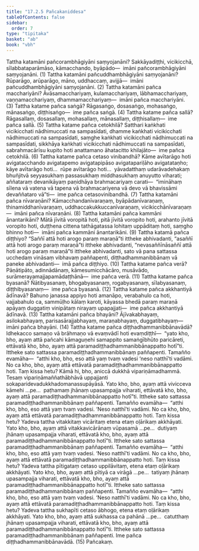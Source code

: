 ```yaml
---
title: "17.2.5 Pañcakaniddesa"
tableOfContents: false
sidebar:
  order: 7
type: "tipitaka"
basket: "ab"
book: "vbh"
---
```



<DynamicBreadcrumb />

<Division number="940" book="vbh">

<Paragraph number="2842" book="vbh">
Tattha katamāni pañcorambhāgiyāni saṃyojanāni? Sakkāyadiṭṭhi, vicikicchā, sīlabbataparāmāso, kāmacchando, byāpādo—  imāni pañcorambhāgiyāni saṃyojanāni. (1)
</Paragraph>

<Paragraph number="2843" book="vbh">
Tattha katamāni pañcuddhambhāgiyāni saṃyojanāni? Rūparāgo, arūparāgo, māno, uddhaccaṃ, avijjā—  imāni pañcuddhambhāgiyāni saṃyojanāni. (2)
</Paragraph>

<Paragraph number="2844" book="vbh">
Tattha katamāni pañca macchariyāni? Āvāsamacchariyaṃ, kulamacchariyaṃ, lābhamacchariyaṃ, vaṇṇamacchariyaṃ, dhammamacchariyaṃ—  imāni pañca macchariyāni. (3)
</Paragraph>

<Paragraph number="2845" book="vbh">
Tattha katame pañca saṅgā? Rāgasaṅgo, dosasaṅgo, mohasaṅgo, mānasaṅgo, diṭṭhisaṅgo—  ime pañca saṅgā. (4)
</Paragraph>

<Paragraph number="2846" book="vbh">
Tattha katame pañca sallā? Rāgasallaṃ, dosasallaṃ, mohasallaṃ, mānasallaṃ, diṭṭhisallaṃ—  ime pañca sallā. (5)
</Paragraph>

</Division>
<Division number="941" book="vbh">

<Paragraph number="2847" book="vbh">
Tattha katame pañca cetokhilā? Satthari kaṅkhati vicikicchati nādhimuccati na sampasīdati, dhamme kaṅkhati vicikicchati nādhimuccati na sampasīdati, saṃghe kaṅkhati vicikicchati nādhimuccati na sampasīdati, sikkhāya kaṅkhati vicikicchati nādhimuccati na sampasīdati, sabrahmacārīsu kupito hoti anattamano āhatacitto khilajāto—  ime pañca cetokhilā. (6)
</Paragraph>

<Paragraph number="2848" book="vbh">
Tattha katame pañca cetaso vinibandhā? Kāme avītarāgo hoti avigatacchando avigatapemo avigatapipāso avigatapariḷāho avigatataṇho; kāye avītarāgo hoti…  rūpe avītarāgo hoti…  yāvadatthaṃ udarāvadehakaṃ bhuñjitvā seyyasukhaṃ passasukhaṃ middhasukhaṃ anuyutto viharati; aññataraṃ devanikāyaṃ paṇidhāya brahmacariyaṃ carati—  “imināhaṃ sīlena vā vatena vā tapena vā brahmacariyena vā devo vā bhavissāmi devaññataro vā”ti—  ime pañca cetasovinibandhā. (7)
</Paragraph>

<Paragraph number="2849" book="vbh">
Tattha katamāni pañca nīvaraṇāni? Kāmacchandanīvaraṇaṃ, byāpādanīvaraṇaṃ, thinamiddhanīvaraṇaṃ, uddhaccakukkuccanīvaraṇaṃ, vicikicchānīvaraṇaṃ—  imāni pañca nīvaraṇāni. (8)
</Paragraph>

<Paragraph number="2850" book="vbh">
Tattha katamāni pañca kammāni ānantarikāni? Mātā jīvitā voropitā hoti, pitā jīvitā voropito hoti, arahanto jīvitā voropito hoti, duṭṭhena cittena tathāgatassa lohitaṃ uppāditaṃ hoti, saṃgho bhinno hoti—  imāni pañca kammāni ānantarikāni. (9)
</Paragraph>

<Paragraph number="2851" book="vbh">
Tattha katamā pañca diṭṭhiyo? “Saññī attā hoti arogo paraṃ maraṇā”ti ittheke abhivadanti, “asaññī attā hoti arogo paraṃ maraṇā”ti ittheke abhivadanti, “nevasaññīnāsaññī attā hoti arogo paraṃ maraṇā”ti ittheke abhivadanti, sato vā pana sattassa ucchedaṃ vināsaṃ vibhavaṃ paññapenti, diṭṭhadhammanibbānaṃ vā paneke abhivadanti—  imā pañca diṭṭhiyo. (10)
</Paragraph>

</Division>
<Division number="942" book="vbh">

<Paragraph number="2852" book="vbh">
Tattha katame pañca verā? Pāṇātipāto, adinnādānaṃ, kāmesumicchācāro, musāvādo, surāmerayamajjapamādaṭṭhānā—  ime pañca verā. (11)
</Paragraph>

<Paragraph number="2853" book="vbh">
Tattha katame pañca byasanā? Ñātibyasanaṃ, bhogabyasanaṃ, rogabyasanaṃ, sīlabyasanaṃ, diṭṭhibyasanaṃ—  ime pañca byasanā. (12)
</Paragraph>

<Paragraph number="2854" book="vbh">
Tattha katame pañca akkhantiyā ādīnavā? Bahuno janassa appiyo hoti amanāpo, verabahulo ca hoti, vajjabahulo ca, sammūḷho kālaṃ karoti, kāyassa bhedā paraṃ maraṇā apāyaṃ duggatiṃ vinipātaṃ nirayaṃ upapajjati—  ime pañca akkhantiyā ādīnavā. (13)
</Paragraph>

<Paragraph number="2855" book="vbh">
Tattha katamāni pañca bhayāni? Ājīvakabhayaṃ, asilokabhayaṃ, parisasārajjabhayaṃ, maraṇabhayaṃ, duggatibhayaṃ—  imāni pañca bhayāni. (14)
</Paragraph>

</Division>
<Division number="943" book="vbh">

<Paragraph number="2856" book="vbh">
Tattha katame pañca diṭṭhadhammanibbānavādā? Idhekacco samaṇo vā brāhmaṇo vā evaṃvādī hoti evaṃdiṭṭhī—  “yato kho, bho, ayaṃ attā pañcahi kāmaguṇehi samappito samaṅgībhūto paricāreti, ettāvatā kho, bho, ayaṃ attā paramadiṭṭhadhammanibbānappatto hotī”ti. Ittheke sato sattassa paramadiṭṭhadhammanibbānaṃ paññapenti.
</Paragraph>

<Paragraph number="2857" book="vbh">
Tamañño evamāha—  “atthi kho, bho, eso attā yaṃ tvaṃ vadesi ‘neso natthī’ti vadāmi. No ca kho, bho, ayaṃ attā ettāvatā paramadiṭṭhadhammanibbānappatto hoti. Taṃ kissa hetu? Kāmā hi, bho, aniccā dukkhā vipariṇāmadhammā. Tesaṃ vipariṇāmaññathābhāvā uppajjanti sokaparidevadukkhadomanassupāyāsā. Yato kho, bho, ayaṃ attā vivicceva kāmehi …pe…  paṭhamaṃ jhānaṃ upasampajja viharati, ettāvatā kho, bho, ayaṃ attā paramadiṭṭhadhammanibbānappatto hotī”ti. Ittheke sato sattassa paramadiṭṭhadhammanibbānaṃ paññapenti.
</Paragraph>

<Paragraph number="2858" book="vbh">
Tamañño evamāha—  “atthi kho, bho, eso attā yaṃ tvaṃ vadesi. ‘Neso natthī’ti vadāmi. No ca kho, bho, ayaṃ attā ettāvatā paramadiṭṭhadhammanibbānappatto hoti. Taṃ kissa hetu? Yadeva tattha vitakkitaṃ vicāritaṃ etena etaṃ oḷārikaṃ akkhāyati. Yato kho, bho, ayaṃ attā vitakkavicārānaṃ vūpasamā …pe…  dutiyaṃ jhānaṃ upasampajja viharati, ettāvatā kho, bho, ayaṃ attā paramadiṭṭhadhammanibbānappatto hotī”ti. Ittheke sato sattassa paramadiṭṭhadhammanibbānaṃ paññapenti.
</Paragraph>

<Paragraph number="2859" book="vbh">
Tamañño evamāha—  “atthi kho, bho, eso attā yaṃ tvaṃ vadesi. ‘Neso natthī’ti vadāmi. No ca kho, bho, ayaṃ attā ettāvatā paramadiṭṭhadhammanibbānappatto hoti. Taṃ kissa hetu? Yadeva tattha pītigataṃ cetaso uppilāvitaṃ, etena etaṃ oḷārikaṃ akkhāyati. Yato kho, bho, ayaṃ attā pītiyā ca virāgā …pe…  tatiyaṃ jhānaṃ upasampajja viharati, ettāvatā kho, bho, ayaṃ attā paramadiṭṭhadhammanibbānappatto hotī”ti. Ittheke sato sattassa paramadiṭṭhadhammanibbānaṃ paññapenti.
</Paragraph>

<Paragraph number="2860" book="vbh">
Tamañño evamāha—  “atthi kho, bho, eso attā yaṃ tvaṃ vadesi. ‘Neso natthī’ti vadāmi. No ca kho, bho, ayaṃ attā ettāvatā paramadiṭṭhadhammanibbānappatto hoti. Taṃ kissa hetu? Yadeva tattha sukhapīti cetaso ābhogo, etena etaṃ oḷārikaṃ akkhāyati. Yato kho, bho, ayaṃ attā sukhassa ca pahānā …pe…  catutthaṃ jhānaṃ upasampajja viharati, ettāvatā kho, bho, ayaṃ attā paramadiṭṭhadhammanibbānappatto hotī”ti. Ittheke sato sattassa paramadiṭṭhadhammanibbānaṃ paññapenti. Ime pañca diṭṭhadhammanibbānavādā. (15)

</Paragraph>
</Division>

<Paragraph number="2861" type="center" book="vbh">
Pañcakaṃ.
</Paragraph>